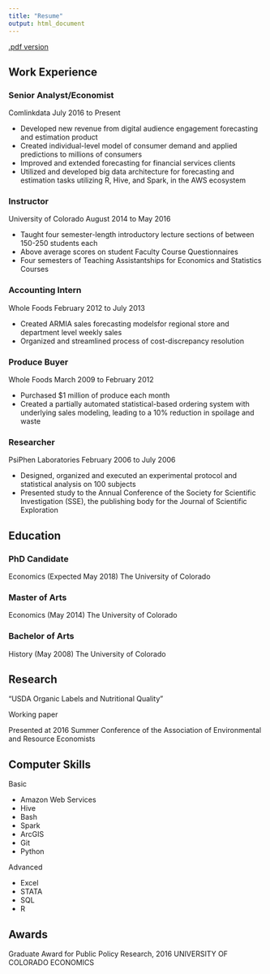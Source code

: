 ---
title: "Resume"
output: html_document
---

[.pdf version](Resume.pdf)

## Work Experience

### Senior Analyst/Economist
Comlinkdata
July 2016 to Present

* Developed new revenue from digital audience engagement forecasting and estimation product
* Created individual-level model of consumer demand and applied predictions to millions of consumers
* Improved and extended forecasting for financial services clients 
* Utilized and developed big data architecture for forecasting and estimation tasks utilizing R, Hive, and Spark, in the AWS ecosystem

### Instructor
University of Colorado
August 2014 to May 2016

* Taught four semester-length introductory lecture sections of between 150-250 students each
* Above average scores on student Faculty Course Questionnaires
* Four semesters of Teaching Assistantships for Economics and Statistics Courses


### Accounting Intern
Whole Foods
February 2012 to July 2013

* Created ARMIA sales forecasting modelsfor regional store and department level weekly sales
* Organized and streamlined process of cost-discrepancy resolution

### Produce Buyer
Whole Foods
March 2009 to February 2012

* Purchased \$1 million of produce each month
* Created a partially automated statistical-based ordering system with underlying sales modeling, leading to a  10\% reduction in spoilage and waste

### Researcher
PsiPhen Laboratories
February 2006 to July 2006

* Designed, organized and executed an experimental protocol and statistical analysis on 100 subjects
* Presented study to the Annual Conference of the Society for Scientific Investigation (SSE), the publishing body for the Journal of Scientific Exploration

## Education

### PhD Candidate 
Economics (Expected May 2018)
The University of Colorado


### Master of Arts 
Economics (May 2014)
The University of Colorado

### Bachelor of Arts
History (May 2008)
The University of Colorado



## Research

"USDA Organic Labels and Nutritional Quality"

Working paper

Presented at 2016 Summer Conference 
of the Association of Environmental and Resource Economists 


## Computer Skills 

Basic 

* Amazon Web Services 
* Hive
* Bash
* Spark 
* ArcGIS
* Git 
* Python 

Advanced 

* Excel 
* STATA 
* SQL 
* R 

## Awards

Graduate Award for Public Policy Research, 2016 
UNIVERSITY OF COLORADO ECONOMICS
